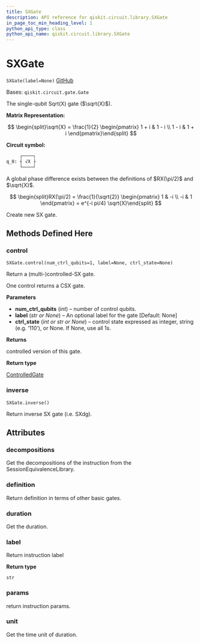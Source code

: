 ```yaml
---
title: SXGate
description: API reference for qiskit.circuit.library.SXGate
in_page_toc_min_heading_level: 1
python_api_type: class
python_api_name: qiskit.circuit.library.SXGate
---
```


# SXGate

<span id="qiskit.circuit.library.SXGate" />

`SXGate(label=None)` [GitHub](https://github.com/qiskit/qiskit/tree/stable/0.18/qiskit/circuit/library/standard_gates/sx.py "view source code")

Bases: `qiskit.circuit.gate.Gate`

The single-qubit Sqrt(X) gate ($\sqrt{X}$).

**Matrix Representation:**

$$
\begin{split}\sqrt{X} = \frac{1}{2} \begin{pmatrix}
        1 + i & 1 - i \\
        1 - i & 1 + i
    \end{pmatrix}\end{split}
$$

**Circuit symbol:**

```python
     ┌────┐
q_0: ┤ √X ├
     └────┘
```

<Admonition title="Note" type="note">
  A global phase difference exists between the definitions of $RX(\pi/2)$ and $\sqrt{X}$.

  $$
  \begin{split}RX(\pi/2) = \frac{1}{\sqrt{2}} \begin{pmatrix}
              1 & -i \\
              -i & 1
            \end{pmatrix}
          = e^{-i pi/4} \sqrt{X}\end{split}
  $$
</Admonition>

Create new SX gate.

## Methods Defined Here

### control

<span id="qiskit.circuit.library.SXGate.control" />

`SXGate.control(num_ctrl_qubits=1, label=None, ctrl_state=None)`

Return a (multi-)controlled-SX gate.

One control returns a CSX gate.

**Parameters**

*   **num\_ctrl\_qubits** (*int*) – number of control qubits.
*   **label** (*str or None*) – An optional label for the gate \[Default: None]
*   **ctrl\_state** (*int or str or None*) – control state expressed as integer, string (e.g. ‘110’), or None. If None, use all 1s.

**Returns**

controlled version of this gate.

**Return type**

[ControlledGate](qiskit.circuit.ControlledGate "qiskit.circuit.ControlledGate")

### inverse

<span id="qiskit.circuit.library.SXGate.inverse" />

`SXGate.inverse()`

Return inverse SX gate (i.e. SXdg).

## Attributes

<span id="qiskit.circuit.library.SXGate.decompositions" />

### decompositions

Get the decompositions of the instruction from the SessionEquivalenceLibrary.

<span id="qiskit.circuit.library.SXGate.definition" />

### definition

Return definition in terms of other basic gates.

<span id="qiskit.circuit.library.SXGate.duration" />

### duration

Get the duration.

<span id="qiskit.circuit.library.SXGate.label" />

### label

Return instruction label

**Return type**

`str`

<span id="qiskit.circuit.library.SXGate.params" />

### params

return instruction params.

<span id="qiskit.circuit.library.SXGate.unit" />

### unit

Get the time unit of duration.

